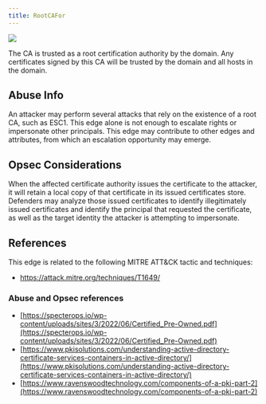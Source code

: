 ```yaml
---
title: RootCAFor
---
```


<Frame>
  <img src="/hc/images/image-2-1.png"/>
</Frame>


The CA is trusted as a root certification authority by the domain. Any certificates signed by this CA
will be trusted by the domain and all hosts in the domain.

Abuse Info[](#h_01HPHZJSTFS46D4BFVYAB25KTE)
-------------------------------------------

An attacker may perform several attacks that rely on the existence of a root CA, such as ESC1. This edge
alone is not enough to escalate rights or impersonate other principals. This edge may contribute to other
edges and attributes, from which an escalation opportunity may emerge.

Opsec Considerations[](#heading-2)
----------------------------------

When the affected certificate authority issues the certificate to the attacker, it will retain a local copy of that certificate in its issued certificates store. Defenders may analyze those issued certificates to identify illegitimately issued certificates and identify the principal that requested the certificate, as well as the target identity the attacker is attempting to impersonate.

References[](#heading-3)
------------------------

This edge is related to the following MITRE ATT&CK tactic and techniques:

* https://attack.mitre.org/techniques/T1649/

### Abuse and Opsec references

* [https://specterops.io/wp-content/uploads/sites/3/2022/06/Certified_Pre-Owned.pdf](https://specterops.io/wp-content/uploads/sites/3/2022/06/Certified_Pre-Owned.pdf)
* [https://www.pkisolutions.com/understanding-active-directory-certificate-services-containers-in-active-directory/](https://www.pkisolutions.com/understanding-active-directory-certificate-services-containers-in-active-directory/)
* [https://www.ravenswoodtechnology.com/components-of-a-pki-part-2](https://www.ravenswoodtechnology.com/components-of-a-pki-part-2)

